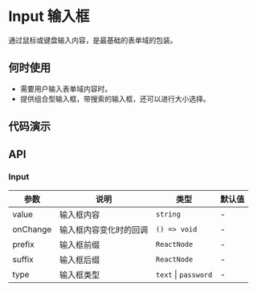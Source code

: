 
# Input 输入框

通过鼠标或键盘输入内容，是最基础的表单域的包装。

## 何时使用

- 需要用户输入表单域内容时。
- 提供组合型输入框，带搜索的输入框，还可以进行大小选择。

## 代码演示

<Usage src='/components/input/basic.tsx' title='基本' description='最简单的用法。' />
<Usage src='/components/input/addon-all.tsx' title='前缀和后缀' description='在输入框上添加前缀或后缀图标。' />
<Usage src='/components/input/password.tsx' title='密码框' description='密码框。' />

## API

### Input

| 参数     | 说明                   | 类型                 | 默认值 |
| -------- | ---------------------- | -------------------- | ------ |
| value    | 输入框内容             | `string`             | -      |
| onChange | 输入框内容变化时的回调 | `() => void`         | -      |
| prefix   | 输入框前缀             | `ReactNode`          | -      |
| suffix   | 输入框后缀             | `ReactNode`          | -      |
| type     | 输入框类型             | `text` \| `password` | -      |
